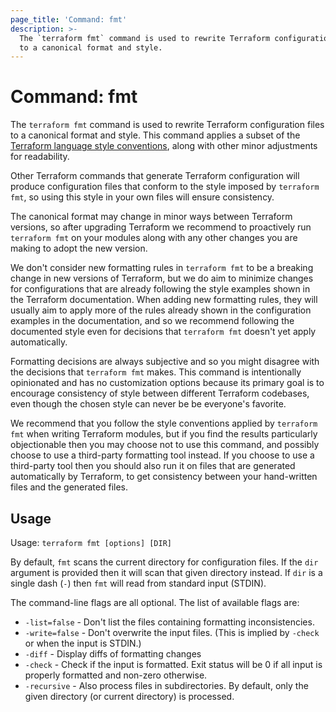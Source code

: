 ```yaml
---
page_title: 'Command: fmt'
description: >-
  The `terraform fmt` command is used to rewrite Terraform configuration files
  to a canonical format and style.
---
```


# Command: fmt

The `terraform fmt` command is used to rewrite Terraform configuration files
to a canonical format and style. This command applies a subset of
the [Terraform language style conventions](/language/syntax/style),
along with other minor adjustments for readability.

Other Terraform commands that generate Terraform configuration will produce
configuration files that conform to the style imposed by `terraform fmt`, so
using this style in your own files will ensure consistency.

The canonical format may change in minor ways between Terraform versions, so
after upgrading Terraform we recommend to proactively run `terraform fmt`
on your modules along with any other changes you are making to adopt the new
version.

We don't consider new formatting rules in `terraform fmt` to be a breaking
change in new versions of Terraform, but we do aim to minimize changes for
configurations that are already following the style examples shown in the
Terraform documentation. When adding new formatting rules, they will usually
aim to apply more of the rules already shown in the configuration examples
in the documentation, and so we recommend following the documented style even
for decisions that `terraform fmt` doesn't yet apply automatically.

Formatting decisions are always subjective and so you might disagree with the
decisions that `terraform fmt` makes. This command is intentionally opinionated
and has no customization options because its primary goal is to encourage
consistency of style between different Terraform codebases, even though the
chosen style can never be be everyone's favorite.

We recommend that you follow the style conventions applied by `terraform fmt`
when writing Terraform modules, but if you find the results particularly
objectionable then you may choose not to use this command, and possibly choose
to use a third-party formatting tool instead. If you choose to use a
third-party tool then you should also run it on files that are generated
automatically by Terraform, to get consistency between your hand-written files
and the generated files.

## Usage

Usage: `terraform fmt [options] [DIR]`

By default, `fmt` scans the current directory for configuration files. If
the `dir` argument is provided then it will scan that given directory
instead. If `dir` is a single dash (`-`) then `fmt` will read from standard
input (STDIN).

The command-line flags are all optional. The list of available flags are:

- `-list=false` - Don't list the files containing formatting inconsistencies.
- `-write=false` - Don't overwrite the input files. (This is implied by `-check` or when the input is STDIN.)
- `-diff` - Display diffs of formatting changes
- `-check` - Check if the input is formatted. Exit status will be 0 if
  all input is properly formatted and non-zero otherwise.
- `-recursive` - Also process files in subdirectories. By default, only the given directory (or current directory) is processed.
